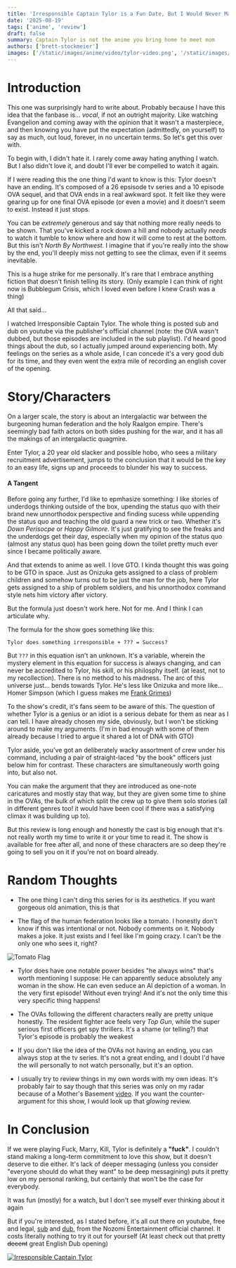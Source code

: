 ```yaml
---
title: 'Irresponsible Captain Tylor is a Fun Date, But I Would Never Marry Him or Anything'
date: '2025-08-19'
tags: ['anime', 'review']
draft: false
summary: Captain Tylor is not the anime you bring home to meet mom
authors: ['brett-stockmeier']
images: ['/static/images/anime/video/tylor-video.png', '/static/images/anime/tylor-flag.png']
---
```


# Introduction

This one was surprisingly hard to write about. Probably because I have this idea that the fanbase is... *vocal*, if not an outright majority. Like watching Evangelion and coming away with the opinion that it wasn't a masterpiece, and then knowing you have put the expectation (admittedly, on yourself) to say as much, out loud, forever, in no uncertain terms. So let's get this over with.

To begin with, I didn't hate it. I rarely come away hating anything I watch. But I also didn't love it, and doubt I'll ever be compelled to watch it again.

If I were reading this the one thing I'd want to know is this: Tylor doesn't have an ending. It's composed of a 26 epsisode tv series and a 10 episode OVA sequel, and that OVA ends in a real awkward spot. It felt like they were gearing up for one final OVA episode (or even a movie) and it doesn't seem to exist. Instead it just stops.

You can be *extremely* generous and say that nothing more really needs to be shown. That you've kicked a rock down a hill and nobody actually *needs* to watch it tumble to know where and how it will come to rest at the bottom. But this isn't *North By Northwest*. I imagine that if you're really into the show by the end, you'll deeply miss not getting to see the climax, even if it seems inevitable.

This is a huge strike for me personally. It's rare that I embrace anything fiction that doesn't finish telling its story. (Only example I can think of right now is Bubblegum Crisis, which I loved even before I knew Crash was a thing)

All that said...

I watched Irresponsible Captain Tylor. The whole thing is posted sub and dub on youtube via the publisher's official channel (note: the OVA wasn't dubbed, but those episodes are included in the sub playlist). I'd heard good things about the dub, so I actually jumped around experiencing both. My feelings on the series as a whole aside, I can concede it's a very good dub for its time, and they even went the extra mile of recording an english cover of the opening. 

# Story/Characters

On a larger scale, the story is about an intergalactic war between the burgeoning human federation and the holy Raalgon empire. There's seemingly bad faith actors on both sides pushing for the war, and it has all the makings of an intergalactic quagmire.

Enter Tylor, a 20 year old slacker and possible hobo, who sees a military recruitment advertisement, jumps to the conclusion that it would be the key to an easy life, signs up and proceeds to blunder his way to success.

#### A Tangent

Before going any further, I'd like to epmhasize something: I like stories of underdogs thinking outside of the box, upending the status quo with their brand new unnorthodox perspective and finding sucess while uppending the status quo and teaching the old guard a new trick or two. Whether it's *Down Perisocpe* or *Happy Gilmore*. It's just gratifying to see the freaks and the underdogs get their day, especially when my opinion of the status quo (almost any status quo) has been going down the toilet pretty much ever since I became politically aware.

And that extends to anime as well. I love GTO. I kinda thought this was going to be GTO in space. Just as Onizuka gets assigned to a class of problem children and somehow turns out to be just the man for the job, here Tylor gets assigned to a ship of problem soldiers, and his unnorthodox command style nets him victory after victory.

But the formula just doesn't work here. Not for me. And I think I can articulate why.

The formula for the show goes something like this:

`Tylor does something irresponsible + ??? = Success?`

But `???` in this equation isn't an unknown. It's a variable, wherein the mystery element in this equation for success is always changing, and can never be accredited to Tylor, his skill, or his philosphy itself. (at least, not to my recollection). There is no method to his madness. The arc of this universe just... bends towards Tylor. He's less like Onizuka and more like... Homer Simpson (which I guess makes me [Frank Grimes](https://youtu.be/0uqGKCDV1j8?si=2PoCw2Pe9QKGbBZT))

To the show's credit, it's fans seem to be aware of this. The question of whether Tylor is a genius or an idiot is a serious debate for them as near as I can tell. I have already chosen my side, obviously, but I won't be sticking around to make my arguments. (I'm in bad enough with some of them already because I tried to argue it shared a lot of DNA with GTO)

Tylor aside, you've got an deliberately wacky assortment of crew under his command, including a pair of straight-laced "by the book" officers just below him for contrast. These characters are simultaneously worth going into, but also not.

You can make the argument that they are introduced as one-note caricatures and mostly stay that way, but they are given some time to shine in the OVAs, the bulk of which split the crew up to give them solo stories (all in different genres too! it would have been cool if there was a satisfying climax it was building up to).

But this review is long enough and honestly the cast is big enough that it's not really worth my time to write it or your time to read it. The show is available for free after all, and none of these characters are so deep they're going to sell you on it if you're not on board already.

# Random Thoughts 
- The one thing I can't ding this series for is its aesthetics. If you want gorgeous old animation, this is that

- The flag of the human federation looks like a tomato. I honestly don't know if this was intentional or not. Nobody comments on it. Nobody makes a joke. It just exists and I feel like I'm going crazy. I can't be the only one who sees it, right?

![Tomato Flag](/static/images/anime/tylor-flag.png)

- Tylor does have one notable power besides "he always wins" that's worth mentioning I suppose: He can apparently seduce absolutely any woman in the show. He can even seduce an AI depiction of a woman. In the very first episode! Without even trying! And it's not the only time this very specific thing happens!

- The OVAs following the different characters really are pretty unique honestly. The resident fighter ace feels very *Top Gun*, while the super serious first officers get spy thrillers. It's a shame (or telling?) that Tylor's episode is probably the weakest

- If you don't like the idea of the OVAs not having an ending, you can always stop at the tv series. It's not a great ending, and I doubt I'd have the will personally to not watch personally, but it's an option.

- I usually try to review things in my own words with my own ideas. It's probably fair to say though that this series was only on my radar because of a Mother's Basement [video](https://youtu.be/EYo2tsV9l6Y?si=oas8xbC-gLBaxK0I). If you want the counter-argument for this show, I would look up that *glowing* review.

# In Conclusion

If we were playing Fuck, Marry, Kill, Tylor is definitely a **"fuck"**. I couldn't stand making a long-term commitment to love this show, but it doesn't deserve to die either. It's lack of deeper messaging (unless you consider "everyone should do what they want" to be deep messagining) puts it pretty low on my personal ranking, but certainly that won't be the case for everybody.

It was fun (mostly) for a watch, but I don't see myself ever thinking about it again

But if you're interested, as I stated before, it's all out there on youtube, free and legal, [sub](https://www.youtube.com/playlist?list=PLrrh84y760v_hdnzI0fga_ZrpjYv4rbUo) and [dub](https://www.youtube.com/playlist?list=PLrrh84y760v_qSEvh-2A8irsfZdPcI_gO), from the Nozomi Entertainment official channel. It costs literally nothing to try it out for yourself (At least check out that pretty ~~decent~~ great English Dub opening)

[![Irresponsible Captain Tylor](/static/images/anime/video/tylor-video.png)](https://youtu.be/HdvNYHoB5qk?si=2g_T3YZA69b2GyAE)
